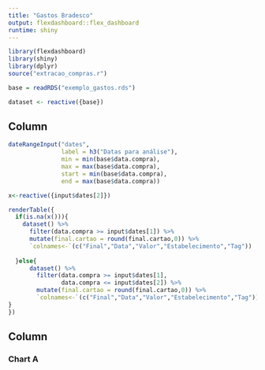 ```yaml
---
title: "Gastos Bradesco"
output: flexdashboard::flex_dashboard
runtime: shiny
---
```


```r
library(flexdashboard)
library(shiny)
library(dplyr)
source("extracao_compras.r")

base = readRDS("exemplo_gastos.rds")

dataset <- reactive({base})
```

Column {.sidebar data-width=550}
-----------------------------------------------------------------------

```r
dateRangeInput("dates", 
               label = h3("Datas para análise"),
               min = min(base$data.compra),
               max = max(base$data.compra),
               start = min(base$data.compra),
               end = max(base$data.compra))

x<-reactive({input$dates[2]})

renderTable({
  if(is.na(x())){
    dataset() %>% 
      filter(data.compra >= input$dates[1]) %>% 
      mutate(final.cartao = round(final.cartao,0)) %>% 
      `colnames<-`(c("Final","Data","Valor","Estabelecimento","Tag"))
    
  }else{
      dataset() %>% 
        filter(data.compra >= input$dates[1], 
               data.compra <= input$dates[2]) %>% 
        mutate(final.cartao = round(final.cartao,0)) %>% 
        `colnames<-`(c("Final","Data","Valor","Estabelecimento","Tag"))
}
})
```

Column
-----------------------------------------------------------------------

### Chart A

```r

```
